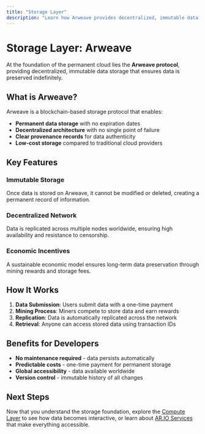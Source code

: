 ```yaml
---
title: "Storage Layer"
description: "Learn how Arweave provides decentralized, immutable data storage for the permanent web"
---
```


# Storage Layer: Arweave

At the foundation of the permanent cloud lies the **Arweave protocol**, providing decentralized, immutable data storage that ensures data is preserved indefinitely.

## What is Arweave?

Arweave is a blockchain-based storage protocol that enables:

- **Permanent data storage** with no expiration dates
- **Decentralized architecture** with no single point of failure
- **Clear provenance records** for data authenticity
- **Low-cost storage** compared to traditional cloud providers

## Key Features

### Immutable Storage

Once data is stored on Arweave, it cannot be modified or deleted, creating a permanent record of information.

### Decentralized Network

Data is replicated across multiple nodes worldwide, ensuring high availability and resistance to censorship.

### Economic Incentives

A sustainable economic model ensures long-term data preservation through mining rewards and storage fees.

## How It Works

1. **Data Submission**: Users submit data with a one-time payment
2. **Mining Process**: Miners compete to store data and earn rewards
3. **Replication**: Data is automatically replicated across the network
4. **Retrieval**: Anyone can access stored data using transaction IDs

## Benefits for Developers

- **No maintenance required** - data persists automatically
- **Predictable costs** - one-time payment for permanent storage
- **Global accessibility** - data available worldwide
- **Version control** - immutable history of all changes

## Next Steps

Now that you understand the storage foundation, explore the [Compute Layer](/learn/cloud/compute-layer) to see how data becomes interactive, or learn about [AR.IO Services](/learn/cloud/services-layer) that make everything accessible.

